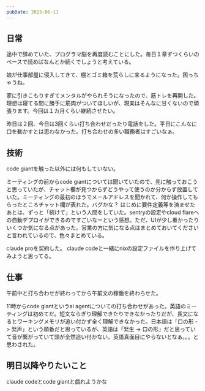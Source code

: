 ```yaml
---
pubDate: 2025-06-11
---
```



## 日常


途中で辞めていた、プログラマ脳を再度読むことにした。毎日１章ずつくらいのペースで読めばなんとか続くでしょうと考えている。

娘が仕事部屋に侵入してきて、棚とゴミ箱を荒らしに来るようになった。困っちゃうね。

家に引きこもりすぎてメンタルがやられそうになったので、筋トレを再開した。理想は寝てる間に勝手に筋肉がついてほしいが、現実はそんなに甘くないので頑張ります。今回は１カ月くらい継続させたい。

昨日は２回、今日は3回くらい打ち合わせだったり電話をした。平日にこんなに口を動かすとは思わなかった。打ち合わせの多い職務者はすごいなぁ。

## 技術

code giantを触った以外には何もしていない。

ミーティングの前からcode giantについては聞いていたので、先に触っておこうと思っていたが、チャット欄が見つからずどうやって使うのか分からず放置していた。ミーティングの最初のほうでメールアドレスを聞かれて、何か操作してもらったところチャット欄が表れた。バグかな？
はじめに要件定義等を済ませたあとは、ずっと「続けて」という人間をしていた。sentryの設定やcloud flareへの自動デプロイができるのですごいなーという感想。ただ、UIが少し重かったりいくつか気になる点があった。営業の方に気になる点はまとめておいてくださいと言われているので、色々まとめている。

claude proを契約した。
claude codeと一緒にnixの設定ファイルを作り上げてみようと思ってる。

## 仕事

午前中と打ち合わせが終わってから午前文の稼働を終わらせた。

11時からcode giantというai agentについての打ち合わせがあった。英語のミーティングは初めてだ。短文ならぎり理解できたりできなかったりだが、長文になるとワーキングメモリが追い付かず全く理解できなかった。日本語は「口の形 -> 発声」という順番だと思っているが、英語は「発生 -> 口の形」だと思っていて音が繋がっていて頭が全然追い付かない。英語真面目にやらないとなぁ。。。と思わされた。



## 明日以降やりたいこと

claude codeとcode giantと戯れようかな
